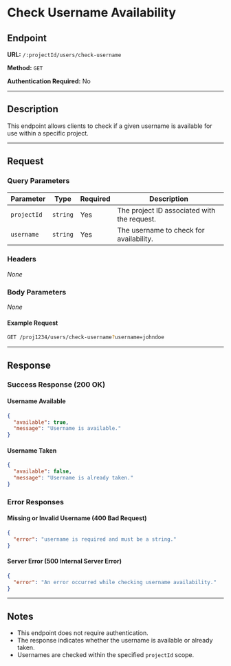 # Check Username Availability

## Endpoint

**URL:** `/:projectId/users/check-username`

**Method:** `GET`

**Authentication Required:** No

---

## Description

This endpoint allows clients to check if a given username is available for use within a specific project.

---

## Request

### Query Parameters

| Parameter   | Type     | Required | Description                                                |
| ----------- | -------- | -------- | ---------------------------------------------------------- |
| `projectId` | `string` | Yes      | The project ID associated with the request.               |
| `username`  | `string` | Yes      | The username to check for availability.                   |

### Headers

*None*

### Body Parameters

*None*

#### Example Request

```sh
GET /proj1234/users/check-username?username=johndoe
```

---

## Response

### Success Response (200 OK)

#### Username Available

```json
{
  "available": true,
  "message": "Username is available."
}
```

#### Username Taken

```json
{
  "available": false,
  "message": "Username is already taken."
}
```

### Error Responses

#### Missing or Invalid Username (400 Bad Request)

```json
{
  "error": "username is required and must be a string."
}
```

#### Server Error (500 Internal Server Error)

```json
{
  "error": "An error occurred while checking username availability."
}
```

---

## Notes

- This endpoint does not require authentication.
- The response indicates whether the username is available or already taken.
- Usernames are checked within the specified `projectId` scope.

